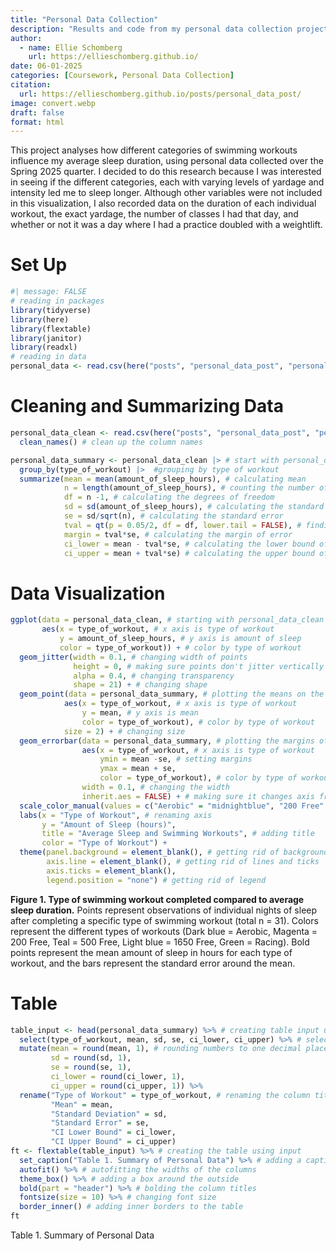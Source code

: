 ```yaml
---
title: "Personal Data Collection"
description: "Results and code from my personal data collection project for ENVS 193DS" 
author: 
  - name: Ellie Schomberg
    url: https://ellieschomberg.github.io/
date: 06-01-2025
categories: [Coursework, Personal Data Collection]
citation: 
  url: https://ellieschomberg.github.io/posts/personal_data_post/ 
image: convert.webp
draft: false 
format: html
---
```


This project analyses how different categories of swimming workouts influence my average sleep duration, using personal data collected over the Spring 2025 quarter. I decided to do this research because I was interested in seeing if the different categories, each with varying levels of yardage and intensity led me to sleep longer. Although other variables were not included in this visualization, I also recorded data on the duration of each individual workout, the exact yardage, the number of classes I had that day, and whether or not it was a day where I had a practice doubled with a weightlift.

# Set Up

```r
#| message: FALSE
# reading in packages
library(tidyverse)
library(here)
library(flextable)
library(janitor)
library(readxl)
# reading in data
personal_data <- read.csv(here("posts", "personal_data_post", "personal_data_final.csv"))
```

# Cleaning and Summarizing Data

```r
personal_data_clean <- read.csv(here("posts", "personal_data_post", "personal_data_final.csv")) |> # start with original data
  clean_names() # clean up the column names
```

```r
personal_data_summary <- personal_data_clean |> # start with personal_data_clean dataframe
  group_by(type_of_workout) |>  #grouping by type of workout
  summarize(mean = mean(amount_of_sleep_hours), # calculating mean
            n = length(amount_of_sleep_hours), # counting the number of observations
            df = n -1, # calculating the degrees of freedom
            sd = sd(amount_of_sleep_hours), # calculating the standard deviation
            se = sd/sqrt(n), # calculating the standard error
            tval = qt(p = 0.05/2, df = df, lower.tail = FALSE), # finding the t value
            margin = tval*se, # calculating the margin of error
            ci_lower = mean - tval*se, # calculating the lower bound of the CI
            ci_upper = mean + tval*se) # calculating the upper bound of the CI
```

# Data Visualization

```r
ggplot(data = personal_data_clean, # starting with personal_data_clean data frame
       aes(x = type_of_workout, # x axis is type of workout
           y = amount_of_sleep_hours, # y axis is amount of sleep
           color = type_of_workout)) + # color by type of workout
  geom_jitter(width = 0.1, # changing width of points
              height = 0, # making sure points don't jitter vertically
              alpha = 0.4, # changing transparency
              shape = 21) + # changing shape 
  geom_point(data = personal_data_summary, # plotting the means on the graph
            aes(x = type_of_workout, # x axis is type of workout
                y = mean, # y axis is mean
                color = type_of_workout), # color by type of workout
            size = 2) + # changing size
  geom_errorbar(data = personal_data_summary, # plotting the margins of error
                aes(x = type_of_workout, # x axis is type of workout
                    ymin = mean -se, # setting margins
                    ymax = mean + se,
                    color = type_of_workout), # color by type of workout
                width = 0.1, # changing the width
                inherit.aes = FALSE) + # making sure it changes axis from the first layer
  scale_color_manual(values = c("Aerobic" = "midnightblue", "200 Free" = "mediumvioletred", "500 Free" = "cyan4", "1650 Free" = "steelblue4", "Racing" = "seagreen")) + # changing colors from the default
  labs(x = "Type of Workout", # renaming axis
       y = "Amount of Sleep (hours)",
       title = "Average Sleep and Swimming Workouts", # adding title
       color = "Type of Workout") +
  theme(panel.background = element_blank(), # getting rid of background
        axis.line = element_blank(), # getting rid of lines and ticks
        axis.ticks = element_blank(),
        legend.position = "none") # getting rid of legend

```

**Figure 1. Type of swimming workout completed compared to average sleep duration.** Points represent observations of individual nights of sleep after completing a specific type of swimming workout (total n = 31). Colors represent the different types of workouts (Dark blue = Aerobic, Magenta = 200 Free, Teal = 500 Free, Light blue = 1650 Free, Green = Racing). Bold points represent the mean amount of sleep in hours for each type of workout, and the bars represent the standard error around the mean.

# Table

```r
table_input <- head(personal_data_summary) %>% # creating table input using data summary
  select(type_of_workout, mean, sd, se, ci_lower, ci_upper) %>% # selecting the columns of interest
  mutate(mean = round(mean, 1), # rounding numbers to one decimal place
         sd = round(sd, 1),
         se = round(se, 1),
         ci_lower = round(ci_lower, 1),
         ci_upper = round(ci_upper, 1)) %>%
  rename("Type of Workout" = type_of_workout, # renaming the column titles
         "Mean" = mean,
         "Standard Deviation" = sd,
         "Standard Error" = se,
         "CI Lower Bound" = ci_lower,
         "CI Upper Bound" = ci_upper)
ft <- flextable(table_input) %>% # creating the table using input 
  set_caption("Table 1. Summary of Personal Data") %>% # adding a caption
  autofit() %>% # autofitting the widths of the columns
  theme_box() %>% # adding a box around the outside
  bold(part = "header") %>% # bolding the column titles
  fontsize(size = 10) %>% # changing font size
  border_inner() # adding inner borders to the table
ft
```

Table 1. Summary of Personal Data
